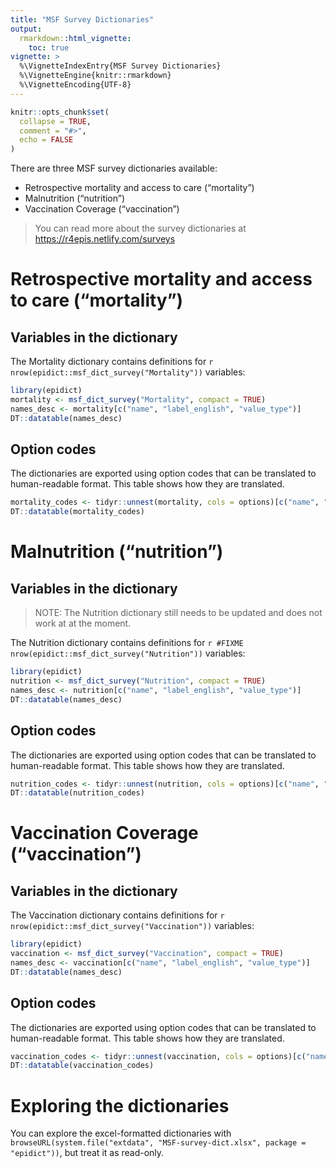 ```yaml
---
title: "MSF Survey Dictionaries"
output: 
  rmarkdown::html_vignette:
    toc: true
vignette: >
  %\VignetteIndexEntry{MSF Survey Dictionaries}
  %\VignetteEngine{knitr::rmarkdown}
  %\VignetteEncoding{UTF-8}
---
```


```r
knitr::opts_chunk$set(
  collapse = TRUE,
  comment = "#>",
  echo = FALSE
)
```

There are three MSF survey dictionaries available:

 - Retrospective mortality and access to care ("mortality")
 - Malnutrition ("nutrition") 
 - Vaccination Coverage ("vaccination")

> You can read more about the survey dictionaries at <https://r4epis.netlify.com/surveys>

# Retrospective mortality and access to care ("mortality")

## Variables in the dictionary

The Mortality dictionary contains definitions for `r nrow(epidict::msf_dict_survey("Mortality"))` variables:

```r
library(epidict)
mortality <- msf_dict_survey("Mortality", compact = TRUE)
names_desc <- mortality[c("name", "label_english", "value_type")]
DT::datatable(names_desc)
```

## Option codes

The dictionaries are exported using option codes that can be translated to
human-readable format. This table shows how they are translated.

```r
mortality_codes <- tidyr::unnest(mortality, cols = options)[c("name", "value_type", "option_name", "option_label_english", "option_order_in_set")]
DT::datatable(mortality_codes)
```

# Malnutrition ("nutrition") 

## Variables in the dictionary


> NOTE: The Nutrition dictionary still needs to be updated and does not work at
> at the moment. 

The Nutrition dictionary contains definitions for `r #FIXME nrow(epidict::msf_dict_survey("Nutrition"))` variables:

```r
library(epidict)
nutrition <- msf_dict_survey("Nutrition", compact = TRUE)
names_desc <- nutrition[c("name", "label_english", "value_type")]
DT::datatable(names_desc)
```

## Option codes

The dictionaries are exported using option codes that can be translated to
human-readable format. This table shows how they are translated.

```r
nutrition_codes <- tidyr::unnest(nutrition, cols = options)[c("name", "value_type", "option_name", "option_label_english", "option_order_in_set")]
DT::datatable(nutrition_codes)
```

# Vaccination Coverage ("vaccination")

## Variables in the dictionary

The Vaccination dictionary contains definitions for `r nrow(epidict::msf_dict_survey("Vaccination"))` variables:

```r
library(epidict)
vaccination <- msf_dict_survey("Vaccination", compact = TRUE)
names_desc <- vaccination[c("name", "label_english", "value_type")]
DT::datatable(names_desc)
```

## Option codes

The dictionaries are exported using option codes that can be translated to
human-readable format. This table shows how they are translated.

```r
vaccination_codes <- tidyr::unnest(vaccination, cols = options)[c("name", "value_type", "option_name", "option_label_english", "option_order_in_set")]
DT::datatable(vaccination_codes)
```


# Exploring the dictionaries

You can explore the excel-formatted dictionaries with `browseURL(system.file("extdata", "MSF-survey-dict.xlsx", package = "epidict"))`, but treat it as read-only.

